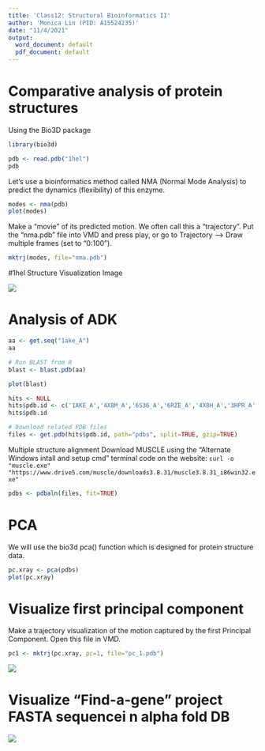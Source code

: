 ```yaml
---
title: 'Class12: Structural Bioinformatics II'
author: 'Monica Lin (PID: A15524235)'
date: "11/4/2021"
output:
  word_document: default
  pdf_document: default
---
```


# Comparative analysis of protein structures

Using the Bio3D package

```r
library(bio3d)

pdb <- read.pdb("1hel")
pdb
```

Let's use a bioinformatics method called NMA (Normal Mode Analysis) to predict the dynamics (flexibility) of this enzyme.

```r
modes <- nma(pdb)
plot(modes)
```

Make a "movie" of its predicted motion. We often call this a "trajectory". Put the "nma.pdb" file into VMD and press play, or go to Trajectory --> Draw multiple frames (set to "0:100").

```r
mktrj(modes, file="nma.pdb")
```

#1hel Structure Visualization Image

![](trajectory_1hel.png)

# Analysis of ADK

```r
aa <- get.seq("1ake_A")
aa
```

```r
# Run BLAST from R
blast <- blast.pdb(aa)
```

```r
plot(blast)
```

```r
hits <- NULL
hits$pdb.id <- c('1AKE_A','4X8M_A','6S36_A','6RZE_A','4X8H_A','3HPR_A','1E4V_A','5EJE_A','1E4Y_A','3X2S_A','6HAP_A','6HAM_A','4K46_A','4NP6_A','3GMT_A','4PZL_A')
hits$pdb.id
```

```r
# Download related PDB files
files <- get.pdb(hits$pdb.id, path="pdbs", split=TRUE, gzip=TRUE)
```

Multiple structure alignment
Download MUSCLE using the "Alternate Windows intall and setup cmd" terminal code on the website: `curl -o "muscle.exe" "https://www.drive5.com/muscle/downloads3.8.31/muscle3.8.31_i86win32.exe"`
```r
pdbs <- pdbaln(files, fit=TRUE)
```

# PCA

We will use the bio3d pca() function which is designed for protein structure data.

```r
pc.xray <- pca(pdbs)
plot(pc.xray)
```

# Visualize first principal component
Make a trajectory visualization of the motion captured by the first Principal Component. Open this file in VMD.

```r
pc1 <- mktrj(pc.xray, pc=1, file="pc_1.pdb")
```

![](pc_1.png)


# Visualize "Find-a-gene" project FASTA sequencei n alpha fold DB

![](find_a_gene.png)




